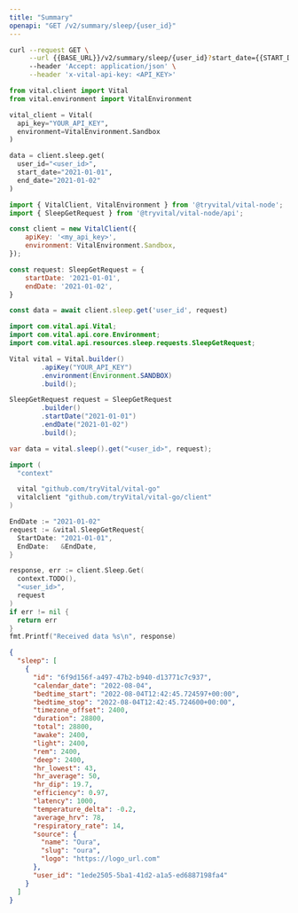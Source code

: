 ```yaml
---
title: "Summary"
openapi: "GET /v2/summary/sleep/{user_id}"
---
```


<RequestExample>

```bash Bash
curl --request GET \
     --url {{BASE_URL}}/v2/summary/sleep/{user_id}?start_date={{START_DATE}}&end_date={{END_DATE}} \
     --header 'Accept: application/json' \
     --header 'x-vital-api-key: <API_KEY>'
```

```python Python
from vital.client import Vital
from vital.environment import VitalEnvironment

vital_client = Vital(
  api_key="YOUR_API_KEY",
  environment=VitalEnvironment.Sandbox
)

data = client.sleep.get(
  user_id="<user_id>", 
  start_date="2021-01-01", 
  end_date="2021-01-02"
)
```

```javascript Node
import { VitalClient, VitalEnvironment } from '@tryvital/vital-node';
import { SleepGetRequest } from '@tryvital/vital-node/api';

const client = new VitalClient({
    apiKey: '<my_api_key>',
    environment: VitalEnvironment.Sandbox,
});

const request: SleepGetRequest = {
    startDate: '2021-01-01',
    endDate: '2021-01-02',
}

const data = await client.sleep.get('user_id', request)
```

```java Java
import com.vital.api.Vital;
import com.vital.api.core.Environment;
import com.vital.api.resources.sleep.requests.SleepGetRequest;

Vital vital = Vital.builder()
        .apiKey("YOUR_API_KEY")
        .environment(Environment.SANDBOX)
        .build();

SleepGetRequest request = SleepGetRequest
        .builder()
        .startDate("2021-01-01")
        .endDate("2021-01-02")
        .build();

var data = vital.sleep().get("<user_id>", request);
```

```go Go
import (
  "context"

  vital "github.com/tryVital/vital-go"
  vitalclient "github.com/tryVital/vital-go/client"
)

EndDate := "2021-01-02"
request := &vital.SleepGetRequest{
  StartDate: "2021-01-01",
  EndDate:   &EndDate,
}

response, err := client.Sleep.Get(
  context.TODO(), 
  "<user_id>", 
  request
)
if err != nil {
  return err
}
fmt.Printf("Received data %s\n", response)
```

</RequestExample>

<ResponseExample>

```json Example
{
  "sleep": [
    {
      "id": "6f9d156f-a497-47b2-b940-d13771c7c937",
      "calendar_date": "2022-08-04",
      "bedtime_start": "2022-08-04T12:42:45.724597+00:00",
      "bedtime_stop": "2022-08-04T12:42:45.724600+00:00",
      "timezone_offset": 2400,
      "duration": 28800,
      "total": 28800,
      "awake": 2400,
      "light": 2400,
      "rem": 2400,
      "deep": 2400,
      "hr_lowest": 43,
      "hr_average": 50,
      "hr_dip": 19.7,
      "efficiency": 0.97,
      "latency": 1000,
      "temperature_delta": -0.2,
      "average_hrv": 78,
      "respiratory_rate": 14,
      "source": {
        "name": "Oura",
        "slug": "oura",
        "logo": "https://logo_url.com"
      },
      "user_id": "1ede2505-5ba1-41d2-a1a5-ed6887198fa4"
    }
  ]
}
```

</ResponseExample>
